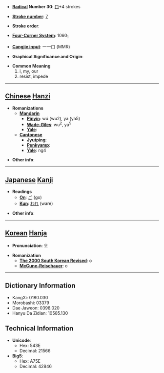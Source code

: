 * '''[[Wiktionary:Chinese radical index| Radical]] Number 30''': [[Wiktionary:Chinese radical index 口|口]]+4 strokes

* '''[[Wiktionary:Chinese total strokes index|Stroke number]]''': [[Wiktionary:Chinese total strokes index 7|7]]

* '''Stroke order''': 

* '''[[Wiktionary:Chinese four corner index|Four-Corner System]]''': 1060<sub>1</sub>

* '''[[Wiktionary:Chinese Cangjie index|Cangjie input]]''': 一一口 (MMR)

* '''Graphical Significance and Origin''': 

* '''Common Meaning'''
*#i, my, our
*# resist, impede


----

== [[Chinese]] [[Hanzi]] ==

* '''Romanizations'''
** '''[[Mandarin]]'''
*** '''[[Pinyin]]''': wú (wu2), ya (ya5)
*** '''[[Wade-Giles]]''': wu<sup>2</sup>, ya<sup>5</sup>
*** '''[[Yale]]''': 
** '''[[Cantonese]]'''
*** '''[[Jyutping]]''':
*** '''[[Penkyamp]]''': 
*** '''[[Yale]]''': ng4

* '''Other info''': 

----

== [[Japanese]] [[Kanji]] ==

* '''Readings'''
** '''[[On]]''': [[ご]] (go)
** '''[[Kun]]''': [[われ]] (ware)

* '''Other info''':  

----

== [[Korean]] [[Hanja]] ==

* '''Pronunciation''': 오

* '''Romanization'''
** '''[[The 2000 South Korean Revised Romanization|The 2000 South Korean Revised]]''': o
** '''[[McCune-Reischauer]]''': o

----

== Dictionary Information ==

* KangXi: 0180.030
* Morobashi: 03379
* Dae Jaweon: 0398.020
* Hanyu Da Zidian: 10585.130

== Technical Information ==

* '''Unicode''':
** Hex: 543E
** Decimal: 21566
* '''Big5''':
** Hex: A75E
** Decimal: 42846
